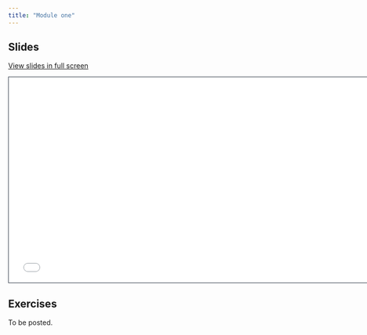 ```yaml
---
title: "Module one"
---
```


## Slides

[View slides in full screen](1-module-one.html)

```{=html}
<iframe class="slide-deck" src="1-module-one.html" height="420" width="747" style="border: 1px solid #2e3846;"></iframe>
```

## Exercises

To be posted.
